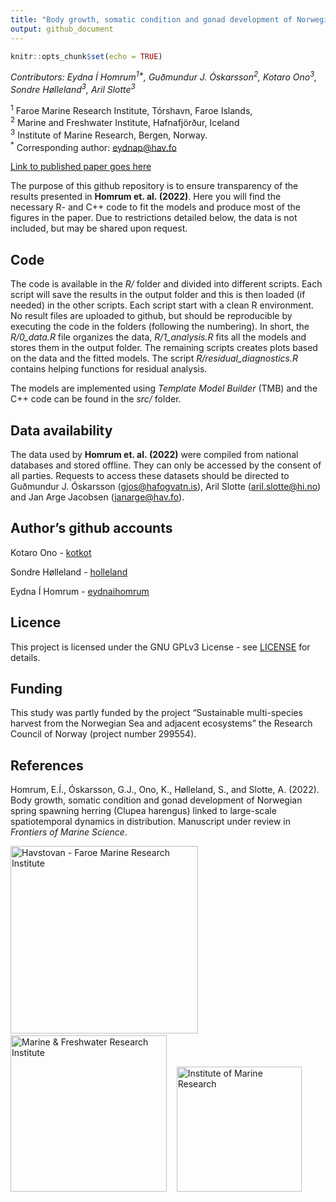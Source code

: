 ```yaml
---
title: "Body growth, somatic condition and gonad development of Norwegian spring spawning herring (Clupea harengus) linked to large-scale spatiotemporal dynamics in distribution"
output: github_document
---
```


```r
knitr::opts_chunk$set(echo = TRUE)
```

*Contributors:  Eydna Í Homrum<sup>1\*</sup>, Guðmundur J. Óskarsson<sup>2</sup>, Kotaro Ono<sup>3</sup>, Sondre Hølleland<sup>3</sup>, Aril Slotte<sup>3</sup>*

  <sup>1</sup> Faroe Marine Research Institute, Tórshavn, Faroe Islands, <br>
  <sup>2</sup> Marine and Freshwater Institute, Hafnafjörður, Iceland <br>
  <sup>3</sup> Institute of Marine Research, Bergen, Norway.<br>
  <sup>\*</sup> Corresponding author: [eydnap@hav.fo](mailto:eydnap@hav.fo)<br>
  
[Link to published paper goes here](https://www.frontiersin.org/journals/marine-science)
  
The purpose of this github repository is to ensure transparency of the results presented in **Homrum et. al. (2022)**. Here you will find the necessary R- and C++ code to fit the models and produce most of the figures in the paper. Due to restrictions detailed below, the data is not included, but may be shared upon request. 

## Code
The code is available in the *R/* folder and divided into different scripts. Each script will save the results in the output folder and this is then loaded (if needed) in the other scripts. Each script start with a clean R environment. No result files are uploaded to github, but should be reproducible by executing the code in the folders (following the numbering). In short, the *R/0_data.R* file organizes the data, *R/1_analysis.R* fits all the models and stores them in the output folder. The remaining scripts creates plots based on the data and the fitted models. The script *R/residual_diagnostics.R* contains helping functions for residual analysis. 

The models are implemented using *Template Model Builder* (TMB) and the C++ code can be found in the *src/* folder. 


## Data availability
The data used by **Homrum et. al. (2022)** were compiled from national databases and stored offline. They can only be accessed by the consent of all parties. Requests to access these datasets should be directed to Guðmundur J. Óskarsson ([gjos@hafogvatn.is](mailto:gjos@hafogvatn.is)), Aril Slotte ([aril.slotte@hi.no](mailto:aril.slotte@hi.no)) and Jan Arge Jacobsen ([janarge@hav.fo](emailto:janarge@hav.fo)).


## Author's github accounts

Kotaro Ono - [kotkot](https://github.com/kotkot)

Sondre Hølleland - [holleland](https://github.com/holleland)

Eydna Í Homrum - [eydnaihomrum](https://github.com/eydnaihomrum)

## Licence 
This project is licensed under the GNU GPLv3 License - see [LICENSE](LICENSE) for details.

## Funding
This study was partly funded by the project “Sustainable multi-species harvest from the Norwegian Sea and adjacent ecosystems” the Research Council of Norway (project number 299554).

## References
Homrum, E.Í., Óskarsson, G.J., Ono, K., Hølleland, S., and Slotte, A. (2022). Body growth, somatic condition and gonad development of Norwegian spring spawning herring (Clupea harengus) linked to large-scale spatiotemporal dynamics in distribution. Manuscript under review in *Frontiers of Marine Science*. 

[<img src="http://econorse.imr.no/resources/images/prosjekter/conevolher/havstovan_logo-2-.jpg"
alt="Havstovan - Faroe Marine Research Institute" width="300"/>](https://www.hav.fo/)
&nbsp;&nbsp;
[<img src="https://www.hafogvatn.is/static/files/myndir/Logo/logo_ens.png"
alt="Marine & Freshwater Research Institute" width="250"/>](https://www.hafogvatn.is)
&nbsp;&nbsp;
[<img src="https://www.hi.no/en/hi/resources/layout/HI-logo-farger-engelsk.svg/original"
alt="Institute of Marine Research" width="200"/>](https://www.hi.no/en)

